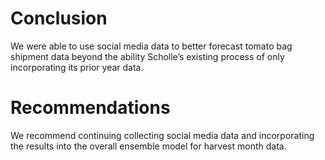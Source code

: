 # Conclusion {.unnumbered}

We were able to use social media data to better forecast tomato bag shipment data beyond the ability Scholle's existing process of only incorporating its prior year data. 

# Recommendations {.unnumbered}

We recommend continuing collecting social media data and incorporating the results into the overall ensemble model for harvest month data.